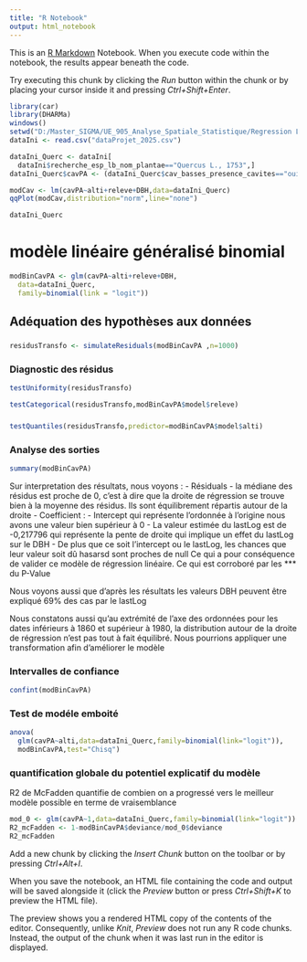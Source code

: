---
title: "R Notebook"
output: html_notebook
---

This is an [R Markdown](http://rmarkdown.rstudio.com) Notebook. When you execute code within the notebook, the results appear beneath the code. 

Try executing this chunk by clicking the *Run* button within the chunk or by placing your cursor inside it and pressing *Ctrl+Shift+Enter*. 

```{r}
library(car)
library(DHARMa)
windows()
setwd("D:/Master_SIGMA/UE_905_Analyse_Spatiale_Statistique/Regression Lineaire Statistique/Projet")
dataIni <- read.csv("dataProjet_2025.csv")

dataIni_Querc <- dataIni[
  dataIni$recherche_esp_lb_nom_plantae=="Quercus L., 1753",]
dataIni_Querc$cavPA <- (dataIni_Querc$cav_basses_presence_cavites=="oui")
```
```{r,fig.height=5,fig.width=5}
modCav <- lm(cavPA~alti+releve+DBH,data=dataIni_Querc)
qqPlot(modCav,distribution="norm",line="none")
```
```{r}
dataIni_Querc
```

# modèle linéaire généralisé binomial
```{r}
modBinCavPA <- glm(cavPA~alti+releve+DBH,
  data=dataIni_Querc,
  family=binomial(link = "logit"))
```
## Adéquation des hypothèses aux données

### 
```{r}
residusTransfo <- simulateResiduals(modBinCavPA ,n=1000)

```

### Diagnostic des résidus
```{r}
testUniformity(residusTransfo)

```
```{r}
testCategorical(residusTransfo,modBinCavPA$model$releve)
```


### 
```{r}
testQuantiles(residusTransfo,predictor=modBinCavPA$model$alti)
```
### Analyse des sorties
```{r}
summary(modBinCavPA)
```
Sur interpretation des résultats, nous voyons : 
  - Résiduals - la médiane des résidus est proche de 0, c'est à dire que la droite de régression se trouve bien à la moyenne des résidus. Ils sont équilibrement répartis autour de la droite
  - Coefficient : 
    - Intercept qui représente l'ordonnée à l'origine nous avons une valeur bien supérieur à 0
    - La valeur estimée du lastLog est de -0,217796 qui représente la pente de droite qui implique un effet du lastLog sur le DBH
    - De plus que ce soit l'intercept ou le lastLog, les chances que leur valeur soit dû hasarsd sont proches de null
Ce qui a pour conséquence de valider ce modèle de régression linéaire. Ce qui est corroboré par les *** du P-Value

Nous voyons aussi que d'après les résultats les valeurs DBH peuvent être expliqué 69% des cas par le lastLog

Nous constatons aussi qu'au extrémité de l'axe des ordonnées pour les dates inférieurs à 1860 et supérieur à 1980, la distribution autour de la droite de régression n'est pas tout à fait équilibré. Nous pourrions appliquer une transformation afin d'améliorer le modèle
  
### Intervalles de confiance 
```{r}
confint(modBinCavPA)
```
### Test de modéle emboité
```{r}
anova(
  glm(cavPA~alti,data=dataIni_Querc,family=binomial(link="logit")),
  modBinCavPA,test="Chisq")
```
### quantification globale du potentiel explicatif du modèle
R2 de McFadden quantifie de combien on a progressé vers le meilleur modèle possible en terme de vraisemblance
```{r}
mod_0 <- glm(cavPA~1,data=dataIni_Querc,family=binomial(link="logit"))
R2_mcFadden <- 1-modBinCavPA$deviance/mod_0$deviance
R2_mcFadden
```




Add a new chunk by clicking the *Insert Chunk* button on the toolbar or by pressing *Ctrl+Alt+I*.

When you save the notebook, an HTML file containing the code and output will be saved alongside it (click the *Preview* button or press *Ctrl+Shift+K* to preview the HTML file).

The preview shows you a rendered HTML copy of the contents of the editor. Consequently, unlike *Knit*, *Preview* does not run any R code chunks. Instead, the output of the chunk when it was last run in the editor is displayed.
